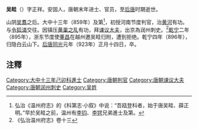 '''吴畦'''（{{bd|9世纪||923年||}}）字正祥。安固人，唐朝末年进士、官员，至[[后唐|后唐]]时期逝世。

山阴[[吴翥|吴翥]]之后。大中十三年（859年）及第<ref>弘治《温州府志》的《科第志·小叙》中说：“吾瓯登科者，始于唐吴畦、薛正明。”早於吴畦之前，温州有[[李钧|李钧]]、[[李锷|李锷]]兄弟進士及第。</ref>，初授河南节度判官，治[[黄河|黄河]]有功。与[[令狐滈|令狐滈]]交往。因镇压[[黄巢之乱|黄巢之乱]]有功，拜[[谏议大夫|谏议大夫]]，出京為润州刺史。<ref>《弘治温州府志》卷十三</ref>[[乾寧|乾宁]]二年（895年），浙东节度使[[董昌|董昌]]在越州邀吴畦归附，遭到拒绝。乾宁四年（896年），归隐白云山下。[[后唐|后唐]][[同光|同光]]元年（923年）正月十四日，卒。

== 注釋 ==
{{reflist}}

[[Category:大中十三年己卯科進士|Category:大中十三年己卯科進士]]
[[Category:唐朝判官|Category:唐朝判官]]
[[Category:唐朝谏议大夫|Category:唐朝谏议大夫]]
[[Category:唐朝润州刺史|Category:唐朝润州刺史]]
[[Category:吴姓|Category:吴姓]]